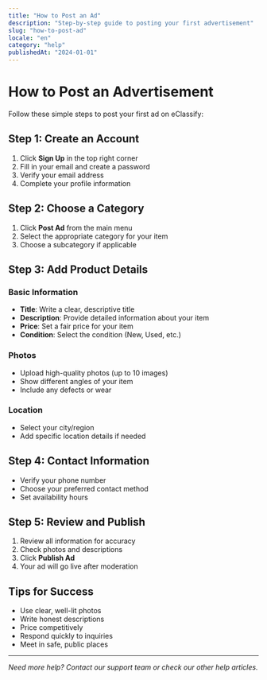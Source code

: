 ```yaml
---
title: "How to Post an Ad"
description: "Step-by-step guide to posting your first advertisement"
slug: "how-to-post-ad"
locale: "en"
category: "help"
publishedAt: "2024-01-01"
---
```


# How to Post an Advertisement

Follow these simple steps to post your first ad on eClassify:

## Step 1: Create an Account

1. Click **Sign Up** in the top right corner
2. Fill in your email and create a password
3. Verify your email address
4. Complete your profile information

## Step 2: Choose a Category

1. Click **Post Ad** from the main menu
2. Select the appropriate category for your item
3. Choose a subcategory if applicable

## Step 3: Add Product Details

### Basic Information
- **Title**: Write a clear, descriptive title
- **Description**: Provide detailed information about your item
- **Price**: Set a fair price for your item
- **Condition**: Select the condition (New, Used, etc.)

### Photos
- Upload high-quality photos (up to 10 images)
- Show different angles of your item
- Include any defects or wear

### Location
- Select your city/region
- Add specific location details if needed

## Step 4: Contact Information

- Verify your phone number
- Choose your preferred contact method
- Set availability hours

## Step 5: Review and Publish

1. Review all information for accuracy
2. Check photos and descriptions
3. Click **Publish Ad**
4. Your ad will go live after moderation

## Tips for Success

- Use clear, well-lit photos
- Write honest descriptions
- Price competitively
- Respond quickly to inquiries
- Meet in safe, public places

---

*Need more help? Contact our support team or check our other help articles.*
